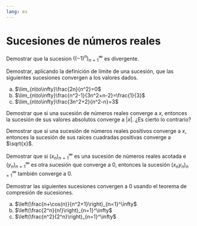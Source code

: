 ```yaml
---
lang: es
---
```

<!-- LTeX: language = es-ES -->

# Sucesiones de números reales

:::{#exr-sucesion-divergente}
Demostrar que la sucesion $((-1)^n)_{n=1}^\infty$ es divergente.
:::

:::{#exr-limites-sucesiones}
Demostrar, aplicando la definición de límite de una sucesión, que las siguientes sucesiones convergen a los valores dados.

a. $\lim_{n\to\infty}\frac{2n}{n^2}=0$
a. $\lim_{n\to\infty}\frac{n^2-1}{3n^2+n-2}=\frac{1}{3}$
a. $\lim_{n\to\infty}\frac{3n^2+2}{n^2-n}=3$
:::

:::{#exr-sucesion-valor-absoluto}
Demostrar que si una sucesión de números reales converge a $x$, entonces la sucesión de sus valores absolutos converge a $|x|$. ¿Es cierto lo contrario?
:::

:::{#exr-sucesion-raiz-cuadrada}
Demostrar que si una sucesión de números reales positivos converge a $x$, entonces la sucesión de sus raíces cuadradas positivas converge a $\sqrt{x}$.
:::

:::{#exr-producto-sucesion-convergente-0}
Demostrar que si $(x_n)_{n=1}^\infty$ es una sucesión de números reales acotada e $(y_n)_{n=1}^\infty$ es otra sucesión que converge a $0$, entonces la sucesión $(x_ny_n)_{n=1}^\infty$ también converge a $0$.
:::

:::{#exr-compresion-sucesiones}
Demostrar las siguientes sucesiones convergen a $0$ usando el teorema de compresión de sucesiones.

a. $\left(\frac{n+\cos(n)}{n^2+1}\right)_{n=1}^\infty$
a. $\left(\frac{2^n}{n!}\right)_{n=1}^\infty$
a. $\left(\frac{n^2}{2^n}\right)_{n=1}^\infty$
:::


